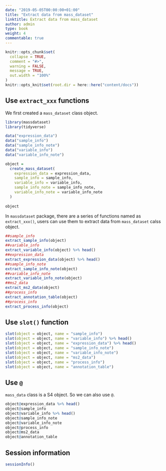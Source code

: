 ```yaml
---
date: "2019-05-05T00:00:00+01:00"
title: "Extract data from mass_dataset"
linktitle: Extract data from mass_dataset
author: admin
type: book
weight: 4
commentable: true
---
```



```r
knitr::opts_chunk$set(
  collapse = TRUE,
  comment = "#>",
  warning = FALSE,
  message = TRUE,
  out.width = "100%"
)
knitr::opts_knit$set(root.dir = here::here("content/docs"))
```


## Use `extract_xxx` functions

We first created a `mass_dataset` class object.

```r
library(massdataset)
library(tidyverse)

data("expression_data")
data("sample_info")
data("sample_info_note")
data("variable_info")
data("variable_info_note")

object =
  create_mass_dataset(
    expression_data = expression_data,
    sample_info = sample_info,
    variable_info = variable_info,
    sample_info_note = sample_info_note,
    variable_info_note = variable_info_note
  )
  
object
```

In `massdataset` package, there are a series of functions named as `extract_xxx()`, users can use them to extract data from `mass_dataset` calss object.

```r
##sample_info
extract_sample_info(object)
##variable_info
extract_variable_info(object) %>% head()
##expression_data
extract_expression_data(object) %>% head()
##sample_info_note
extract_sample_info_note(object) 
##variable_info_note
extract_variable_info_note(object) 
##ms2_data
extract_ms2_data(object)
##process_info
extract_annotation_table(object)
##process_info
extract_process_info(object)
```

## Use `slot()` function

```r
slot(object = object, name = "sample_info")
slot(object = object, name = "variable_info") %>% head()
slot(object = object, name = "expression_data") %>% head()
slot(object = object, name = "sample_info_note") 
slot(object = object, name = "variable_info_note") 
slot(object = object, name = "ms2_data") 
slot(object = object, name = "process_info") 
slot(object = object, name = "annotation_table") 
```

## Use `@`

`mass_data` class is a S4 object. So we can also use `@`.

```r
object@expression_data %>% head()
object@sample_info
object@variable_info %>% head()
object@sample_info_note
object@variable_info_note
object@process_info
object@ms2_data
object@annotation_table
```

## Session information

```r
sessionInfo()
```